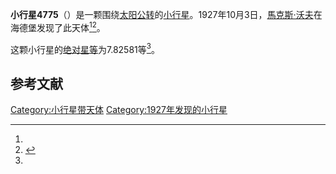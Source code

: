 {{Infobox planet
| bgcolour = #FFFFC0
| name = 4775 Hansen
| symbol = 
| image = 
| caption = 
| discovery = yes
| discovery_ref = 
| discoverer = [[馬克斯·沃夫|馬克斯·沃夫]]
| discovery_site = [[海德堡|海德堡]] 
| discovered = 1927年10月3日
| designations = yes
| mp_name = 
| named_after = 
| alt_names = 1927 TC/ 1990 JA
| mp_category = [[越火小行星|越火小行星]]
| orbit_ref = <ref name="a">[http://ssd.jpl.nasa.gov/sbdb.cgi?sstr=4775 4775 Hansen] {{Wayback|url=http://ssd.jpl.nasa.gov/sbdb.cgi?sstr=4775 |date=20210813103723 }}，小行星數據庫瀏覽器（JPL Small-Body Database Browser）－[[美国国家航空航天局|美国国家航空航天局]]喷气推进实验室</ref>
| epoch = 2456400.5 (2013年4月18日更新)
| aphelion = {{convert|3.4763533|AU|km|3|abbr=on|lk=out}}
| perihelion = {{convert|1.3173833|AU|km|3|abbr=on}}
| semimajor = {{convert|2.3968683|AU|km|3|abbr=on}}
| eccentricity = 0.4503731
| period = 1355.391272 [[日|日]]<br />3.71[[儒略年|儒略年]]
| avg_speed = 
| inclination = 9.25190
| asc_node = 336.59642
| mean_anomaly = 
| arg_peri = 7.82581
| satellites = 
| physical_characteristics = yes
| dimensions = 
| mass = 
| density = 
| surface_grav = 
| escape_velocity = 
| sidereal_day = 
| axial_tilt = 
| pole_ecliptic_lat = 
| pole_ecliptic_lon = 
| albedo = 
| temperatures= 
| temp_name1 = 
| mean_temp_1 = 
| max_temp_1 = 
| temp_name2 = 
| max_temp_2 = 
| spectral_type = 
| abs_magnitude = 7.82581
}}

'''小行星4775'''（{{lang-en|4775 Hansen}}）是一颗围绕[[太阳|太阳]][[公转|公转]]的[[小行星|小行星]]。1927年10月3日，[[馬克斯·沃夫|馬克斯·沃夫]]在海德堡发现了此天体<ref name="a" /><ref>{{cite news|title=小行星列表|url=http://cfa-www.harvard.edu/iau/lists/NumberedMPs.txt|accessdate=2013-07-08|newspaper=哈佛大学|archive-date=2008-05-17|archive-url=https://web.archive.org/web/20080517010638/http://cfa-www.harvard.edu/iau/lists/NumberedMPs.txt|dead-url=no}}</ref>。

这颗小行星的[[绝对星等|绝对星等]]为7.82581等<ref name="a" />。

==参考文献==
{{reflist}}
{{Minor Planet Number|[[小行星4774|小行星4774]]|[[小行星4776|小行星4776]]}}

{{小天体}}

[[Category:小行星带天体|Category:小行星带天体]]
[[Category:1927年发现的小行星|Category:1927年发现的小行星]]

{{asteroid-stub}}